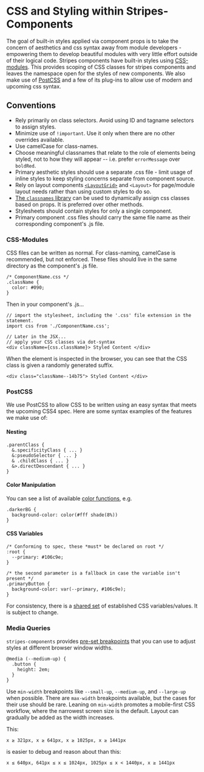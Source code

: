 
<Meta title="CSS in Stripes" />

# CSS and Styling within Stripes-Components
The goal of built-in styles applied via component props is to take the concern of aesthetics and css syntax away from module developers - empowering them to develop beautiful modules with very little effort outside of their logical code.
Stripes components have built-in styles using [CSS-modules](https://github.com/css-modules/css-modules/blob/master/README.md). This provides scoping of CSS classes for stripes components and leaves the namespace open for the styles of new components.
We also make use of [PostCSS](https://github.com/postcss/postcss) and a few of its plug-ins to allow use of modern and upcoming css syntax.

## Conventions
* Rely primarily on class selectors. Avoid using ID and tagname selectors to assign styles.
* Minimize use of `!important`. Use it only when there are no other overrides available.
* Use camelCase for class-names.
* Choose meaningful classnames that relate to the role of elements being styled, not to how they will appear -- i.e. prefer `errorMessage` over `boldRed`.
* Primary aesthetic styles should use a separate .css file - limit usage of inline styles to keep styling concerns separate from component source.
* Rely on layout components [`<LayoutGrid>`](../lib/LayoutGrid) and `<Layout>` for page/module layout needs rather than using custom styles to do so.
* [The `classnames` library](https://github.com/JedWatson/classnames) can be used to dynamically assign css classes based on props. It is preferred over other methods.
* Stylesheets should contain styles for only a single component.
* Primary component .css files should carry the same file name as their corresponding component's .js file.

### CSS-Modules
CSS files can be written as normal. For class-naming, camelCase is recommended, but not enforced. These files should live in the same directory as the component's .js file.
```
/* ComponentName.css */
.className {
  color: #090;
}
```
Then in your component's .js...
```
// import the stylesheet, including the '.css' file extension in the statement.
import css from './ComponentName.css';

// Later in the JSX...
// apply your CSS classes via dot-syntax
<div className={css.className}> Styled Content </div>
```
When the element is inspected in the browser, you can see that the CSS class is given a randomly generated suffix.
```
<div class="className--14b75"> Styled Content </div>
```

### PostCSS
We use PostCSS to allow CSS to be written using an easy syntax that meets the upcoming CSS4 spec. Here are some syntax examples of the features we make use of:
#### Nesting
```
.parentClass {
  &.specificityClass { ... }
  &:pseudoSelector { ... }
  & .childClass { ... }
  &>.directDescendant { ... }
}
```
#### Color Manipulation
You can see a list of available [color functions](https://github.com/postcss/postcss-color-function/blob/master/README.md#list-of-color-adjuster), e.g.
```
.darkerBG {
  background-color: color(#fff shade(8%))
}
```
#### CSS Variables
```
/* Conforming to spec, these *must* be declared on root */
:root {
  --primary: #106c9e;
}

/* the second parameter is a fallback in case the variable isn't present */
.primaryButton {
  background-color: var(--primary, #106c9e);
}
```
For consistency, there is a [shared set](../lib/variables.css) of established CSS variables/values.
It is subject to change.

### Media Queries
`stripes-components` provides [pre-set breakpoints](../lib/variables.css) that you can use to adjust styles at different browser window widths.
```
@media (--medium-up) {
  .button {
    height: 2em;
  }
}
```

Use `min-width` breakpoints like `--small-up`, `--medium-up`, and `--large-up` when possible. There are `max-width` breakpoints available, but the cases for their use should be rare. Leaning on `min-width` promotes a mobile-first CSS workflow, where the narrowest screen size is the default. Layout can gradually be added as the width increases.

This:
```
x ≥ 321px, x ≥ 641px, x ≥ 1025px, x ≥ 1441px
```
is easier to debug and reason about than this:
```
x ≤ 640px, 641px ≤ x ≤ 1024px, 1025px ≤ x < 1440px, x ≥ 1441px
```
